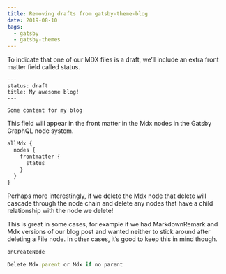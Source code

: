 ```yaml
---
title: Removing drafts from gatsby-theme-blog
date: 2019-08-10
tags:
  - gatsby
  - gatsby-themes
---
```


To indicate that one of our MDX files is a draft, we’ll include an extra front matter field called status.

```
---
status: draft
title: My awesome blog!
---

Some content for my blog
```

This field will appear in the front matter in the Mdx nodes in the Gatsby GraphQL node system.

```graphql
allMdx {
  nodes {
    frontmatter {
      status
    }
  }
}
```

Perhaps more interestingly, if we delete the Mdx node that delete will cascade through the node chain and delete any nodes that have a child relationship with the node we delete!

This is great in some cases, for example if we had MarkdownRemark and Mdx versions of our blog post and wanted neither to stick around after deleting a File node. In other cases, it’s good to keep this in mind though.

```js
onCreateNode

Delete Mdx.parent or Mdx if no parent
```
